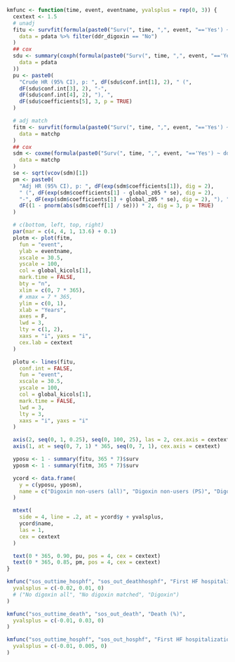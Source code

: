 ```r

kmfunc <- function(time, event, eventname, yvalsplus = rep(0, 3)) {
  cextext <- 1.5
  # unadj
  fitu <- survfit(formula(paste0("Surv(", time, ",", event, "=='Yes') ~ 1")),
    data = pdata %>% filter(ddr_digoxin == "No")
  )
  ## cox
  sdu <- summary(coxph(formula(paste0("Surv(", time, ",", event, "=='Yes') ~ ddr_digoxin")),
    data = pdata
  ))
  pu <- paste0(
    "Crude HR (95% CI), p: ", dF(sdu$conf.int[1], 2), " (",
    dF(sdu$conf.int[3], 2), "-",
    dF(sdu$conf.int[4], 2), "), ",
    dF(sdu$coefficients[5], 3, p = TRUE)
  )

  # adj match
  fitm <- survfit(formula(paste0("Surv(", time, ",", event, "=='Yes') ~ ddr_digoxin")),
    data = matchp
  )
  ## cox
  sdm <- coxme(formula(paste0("Surv(", time, ",", event, "=='Yes') ~ ddr_digoxin + (1 | par)")),
    data = matchp
  )
  se <- sqrt(vcov(sdm)[1])
  pm <- paste0(
    "Adj HR (95% CI), p: ", dF(exp(sdm$coefficients[1]), dig = 2),
    " (", dF(exp(sdm$coefficients[1] - global_z05 * se), dig = 2),
    "-", dF(exp(sdm$coefficients[1] + global_z05 * se), dig = 2), "), ",
    dF((1 - pnorm(abs(sdm$coeff[1] / se))) * 2, dig = 3, p = TRUE)
  )

  # c(bottom, left, top, right)
  par(mar = c(4, 4, 1, 13.6) + 0.1)
  plotm <- plot(fitm,
    fun = "event",
    ylab = eventname,
    xscale = 30.5,
    yscale = 100,
    col = global_kicols[1],
    mark.time = FALSE,
    bty = "n",
    xlim = c(0, 7 * 365),
    # xmax = 7 * 365,
    ylim = c(0, 1),
    xlab = "Years",
    axes = F,
    lwd = 3,
    lty = c(1, 2),
    xaxs = "i", yaxs = "i",
    cex.lab = cextext
  )

  plotu <- lines(fitu,
    conf.int = FALSE,
    fun = "event",
    xscale = 30.5,
    yscale = 100,
    col = global_kicols[1],
    mark.time = FALSE,
    lwd = 3,
    lty = 3,
    xaxs = "i", yaxs = "i"
  )

  axis(2, seq(0, 1, 0.25), seq(0, 100, 25), las = 2, cex.axis = cextext)
  axis(1, at = seq(0, 7, 1) * 365, seq(0, 7, 1), cex.axis = cextext)

  yposu <- 1 - summary(fitu, 365 * 7)$surv
  yposm <- 1 - summary(fitm, 365 * 7)$surv

  ycord <- data.frame(
    y = c(yposu, yposm),
    name = c("Digoxin non-users (all)", "Digoxin non-users (PS)", "Digoxin users")
  )

  mtext(
    side = 4, line = .2, at = ycord$y + yvalsplus,
    ycord$name,
    las = 1,
    cex = cextext
  )

  text(0 * 365, 0.90, pu, pos = 4, cex = cextext)
  text(0 * 365, 0.85, pm, pos = 4, cex = cextext)
}
```

```r
kmfunc("sos_outtime_hosphf", "sos_out_deathhosphf", "First HF hospitalization/death (%)",
  yvalsplus = c(-0.02, 0.01, 0)
  # ("No digoxin all", "No digoxin matched", "Digoxin")
)
```

```r
kmfunc("sos_outtime_death", "sos_out_death", "Death (%)",
  yvalsplus = c(-0.01, 0.03, 0)
)
```

```r
kmfunc("sos_outtime_hosphf", "sos_out_hosphf", "First HF hospitalization (%)",
  yvalsplus = c(-0.01, 0.005, 0)
)
```
